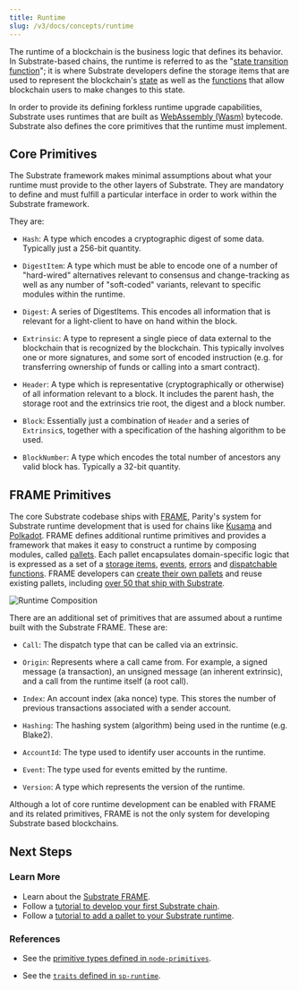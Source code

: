 ```yaml
---
title: Runtime
slug: /v3/docs/concepts/runtime
---
```


The runtime of a blockchain is the business logic that defines its behavior. In Substrate-based
chains, the runtime is referred to as the
"[state transition function](../../../v3/docs/getting-started/glossary#state-transition-function-stf)";
it is where Substrate developers define the storage items that are used to represent the
blockchain's [state](../../../v3/docs/getting-started/glossary#state) as well as the
[functions](../../../v3/docs/concepts/extrinsics) that allow blockchain users to make
changes to this state.

In order to provide its defining forkless runtime upgrade capabilities, Substrate uses runtimes that
are built as [WebAssembly (Wasm)](../../../v3/docs/getting-started/glossary#webassembly-wasm)
bytecode. Substrate also defines the
core primitives that the runtime must
implement.

## Core Primitives

The Substrate framework makes minimal assumptions about what your runtime must provide to the other
layers of Substrate. They are mandatory to define and must fulfill a particular interface in order
to work within the Substrate framework.

They are:

- `Hash`: A type which encodes a cryptographic digest of some data. Typically just a 256-bit
  quantity.

- `DigestItem`: A type which must be able to encode one of a number of "hard-wired" alternatives
  relevant to consensus and change-tracking as well as any number of "soft-coded" variants, relevant
  to specific modules within the runtime.

- `Digest`: A series of DigestItems. This encodes all information that is relevant for a
  light-client to have on hand within the block.

- `Extrinsic`: A type to represent a single piece of data external to the blockchain that is
  recognized by the blockchain. This typically involves one or more signatures, and some sort of
  encoded instruction (e.g. for transferring ownership of funds or calling into a smart contract).

- `Header`: A type which is representative (cryptographically or otherwise) of all information
  relevant to a block. It includes the parent hash, the storage root and the extrinsics trie root,
  the digest and a block number.

- `Block`: Essentially just a combination of `Header` and a series of `Extrinsic`s, together with a
  specification of the hashing algorithm to be used.

- `BlockNumber`: A type which encodes the total number of ancestors any valid block has. Typically a
  32-bit quantity.

## FRAME Primitives

The core Substrate codebase ships with [FRAME](../../../v3/docs/runtime/frame), Parity's system
for Substrate runtime development that is used for chains like
[Kusama](https://github.com/paritytech/polkadot/blob/master/runtime/kusama/src/lib.rs) and
[Polkadot](https://github.com/paritytech/polkadot/blob/master/runtime/polkadot/src/lib.rs). FRAME
defines additional runtime primitives and
provides a framework that makes it easy to construct a runtime by composing modules, called
[pallets](../../../v3/docs/runtime/pallets). Each pallet encapsulates domain-specific logic that is expressed as a set of a
[storage items](../../../v3/docs/runtime/storage), [events](../../../v3/docs/runtime/events),
[errors](../../../v3/docs/runtime/errors) and
[dispatchable functions](../../../v3/docs/getting-started/glossary#dispatch). FRAME developers
can [create their own pallets](../../../v3/docs/runtime/pallets) and reuse existing pallets,
including [over 50 that ship with Substrate](../../../v3/docs/runtime/frame#prebuilt-pallets).

![Runtime Composition](../../../../src/images/docs/concepts/frame-runtime.png)

There are an additional set of primitives that are assumed about a runtime built with the Substrate
FRAME. These are:

- `Call`: The dispatch type that can be called via an extrinsic.

- `Origin`: Represents where a call came from. For example, a signed message (a transaction), an
  unsigned message (an inherent extrinsic), and a call from the runtime itself (a root call).

- `Index`: An account index (aka nonce) type. This stores the number of previous transactions
  associated with a sender account.

- `Hashing`: The hashing system (algorithm) being used in the runtime (e.g. Blake2).

- `AccountId`: The type used to identify user accounts in the runtime.

- `Event`: The type used for events emitted by the runtime.

- `Version`: A type which represents the version of the runtime.

Although a lot of core runtime development can be enabled with FRAME and
its related primitives, FRAME is not the only system for developing
Substrate based blockchains.

## Next Steps

### Learn More

- Learn about the [Substrate FRAME](../../runtime/frame).
- Follow a
  [tutorial to develop your first Substrate chain](/tutorials/create-your-first-substrate-chain/).
- Follow a [tutorial to add a pallet to your Substrate runtime](/tutorials/add-a-pallet/).

### References

- See the
  [primitive types defined in `node-primitives`](https://substrate.dev/rustdocs/v3.0.0/node_primitives/index.html).

- See the
  [`traits` defined in `sp-runtime`](https://substrate.dev/rustdocs/v3.0.0/sp_runtime/traits/index.html).
